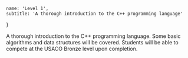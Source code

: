 	name: 'Level 1',
	subtitle: 'A thorough introduction to the C++ programming language'
}

A thorough introduction to the C++ programming language. Some basic algorithms and data structures will be covered. Students will be able to compete at the USACO Bronze level upon completion.
